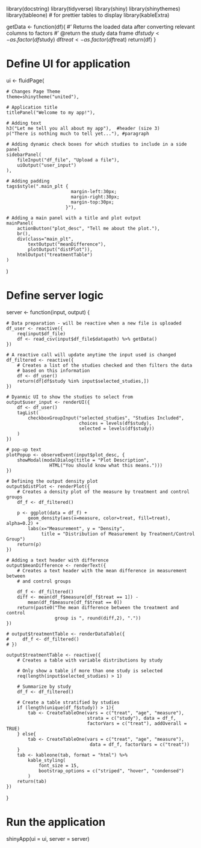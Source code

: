 library(docstring)
library(tidyverse)
library(shiny)
library(shinythemes)
library(tableone) # for prettier tables to display
library(kableExtra)

getData <- function(df){
    #' Returns the loaded data after converting relevant columns to factors
    #' @return the study data frame
    df$study <- as.factor(df$study)
    df$treat <- as.factor(df$treat)
    return(df)
}


# Define UI for application 
ui <- fluidPage(
  
    # Changes Page Theme
    theme=shinytheme("united"),

    # Application title
    titlePanel("Welcome to my app!"),
    
    # Adding text
    h3("Let me tell you all about my app"),  #header (size 3)
    p("There is nothing much to tell yet..."), #paragraph

    # Adding dynamic check boxes for which studies to include in a side panel
    sidebarPanel(
        fileInput("df_file", "Upload a file"),
        uiOutput("user_input")
    ),
    
    # Adding padding
    tags$style(".main_plt {
                            margin-left:30px;
                            margin-right:30px;
                            margin-top:30px;
                          }"),
    
    # Adding a main panel with a title and plot output
    mainPanel(
        actionButton("plot_desc", "Tell me about the plot."),
        br(),
        div(class="main_plt", 
            textOutput("meanDifference"),
            plotOutput("distPlot")),
        htmlOutput("treatmentTable")
    )
)

# Define server logic 
server <- function(input, output) {
    
    # Data preparation - will be reactive when a new file is uploaded
    df_user <- reactive({
        req(input$df_file)
        df <- read_csv(input$df_file$datapath) %>% getData()
    })
    
    # A reactive call will update anytime the input used is changed
    df_filtered <- reactive({
        # Creates a list of the studies checked and then filters the data 
        # based on this information
        df <- df_user()
        return(df[df$study %in% input$selected_studies,])
    }) 
    
    # Dyanmic UI to show the studies to select from
    output$user_input <- renderUI({
        df <- df_user()
        tagList(
            checkboxGroupInput("selected_studies", "Studies Included",
                               choices = levels(df$study),  
                               selected = levels(df$study))
        )
    })
    
    # pop-up text 
    plotPopup <- observeEvent(input$plot_desc, {
        showModal(modalDialog(title = "Plot Description", 
                    HTML("You should know what this means."))) 
    })
                            
    # Defining the output density plot
    output$distPlot <- renderPlot({
        # Creates a density plot of the measure by treatment and control groups
        df_f <- df_filtered()
        
        p <- ggplot(data = df_f) + 
            geom_density(aes(x=measure, color=treat, fill=treat), alpha=0.2) +
            labs(x="Measurement", y = "Density", 
                 title = "Distribution of Measurement by Treatment/Control Group") 
        return(p)
    })
    
    # Adding a text header with difference
    output$meanDifference <- renderText({
        # Creates a text header with the mean difference in measurement between 
        # and control groups
        
        df_f <- df_filtered()
        diff <- mean(df_f$measure[df_f$treat == 1]) - 
            mean(df_f$measure[df_f$treat == 0])
        return(paste0("The mean difference between the treatment and control 
                      group is ", round(diff,2), "."))
    })
    
    # output$treatmentTable <- renderDataTable({
    #     df_f <- df_filtered()
    # })
    
    output$treatmentTable <- reactive({
        # Creates a table with variable distributions by study
        
        # Only show a table if more than one study is selected
        req(length(input$selected_studies) > 1)

        # Summarize by study
        df_f <- df_filtered()

        # Create a table stratified by studies
        if (length(unique(df_f$study)) > 1){
            tab <- CreateTableOne(vars = c("treat", "age", "measure"),
                                  strata = c("study"), data = df_f,
                                  factorVars = c("treat"), addOverall = TRUE)
        } else{
            tab <- CreateTableOne(vars = c("treat", "age", "measure"),
                                   data = df_f, factorVars = c("treat"))
        }
        tab <- kableone(tab, format = "html") %>%
            kable_styling(
                font_size = 15,
                bootstrap_options = c("striped", "hover", "condensed")
            )
        return(tab)
    })
}

# Run the application 
shinyApp(ui = ui, server = server)